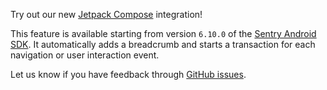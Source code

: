 <Expandable title="Already using Sentry for Android? Here are some recent highlights">

Try out our new [Jetpack Compose](https://docs.sentry.io/platforms/android/configuration/integrations/jetpack-compose/) integration!

This feature is available starting from version `6.10.0` of the [Sentry Android SDK](https://docs.sentry.io/platforms/android/). It automatically adds a breadcrumb and starts a transaction for each navigation or user interaction event.

Let us know if you have feedback through [GitHub issues](https://github.com/getsentry/sentry-java/issues/new?assignees=&labels=Platform%3A+Android%2CType%3A+Bug&template=bug_report_android.yml).

</Expandable>
